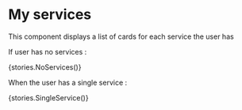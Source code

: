 
<Meta title={stories.default.title} component={stories.default.component} />

# My services

This component displays a list of cards for each service the user has

<Props of={Cards} />

If user has no services :

<Story name="NoServices" decorators={stories.default.decorators}>
	{stories.NoServices()}
</Story>

When the user has a single service :

<Story name="SingleService" decorators={stories.default.decorators}>
	{stories.SingleService()}
</Story>
